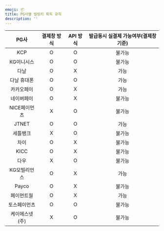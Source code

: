 ```yaml
---
emoji: 📦
title: PG사별 빌링키 획득 규칙
description: ''
---
```





|    PG사    | 결제창 방식  | API 방식  | 발급동시 실결제 가능여부(결제창기준) |
| :-------: | :-----: | :-----: | :------------------: |
|    KCP    |    O    |    O    |          불가능         |
|   KG이니시스  |    O    |    O    |          불가능         |
|     다날    |    O    |    X    |          가능          |
|   다날 휴대폰  |    O    |    O    |          가능          |
|   카카오페이   |    O    |    X    |          가능          |
|   네이버페이   |    O    |    X    |          불가능         |
| NICE페이먼츠 |    X    |    O    |          불가능         |
|   JTNET   |    O    |    O    |          가능          |
|    세틀뱅크   |    X    |    O    |          불가능         |
|     차이    |    O    |    X    |          불가능         |
|    KICC   |    O    |    X    |          불가능         |
|     다우    |    X    |    O    |          불가능         |
|  KG모빌리언스  |    O    |    X    |          가능          |
|   Payco   |    O    |    X    |          불가능         |
|   페이먼트월   |    O    |    X    |          가능          |
|  토스페이먼츠   |    O    |    O    |          불가능         |
|  케이에스넷(주) |    X    |    O    |          불가능         |
